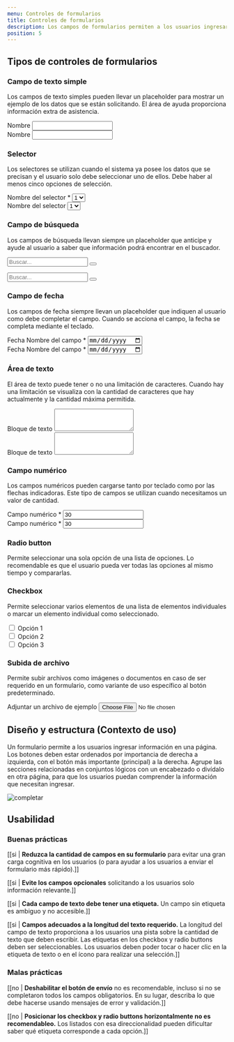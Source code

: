 ```yaml
---
menu: Controles de formularios
title: Controles de formularios
description: Los campos de formularios permiten a los usuarios ingresar entradas de texto. Se pueden mostrar varias opciones de campo para comunicar los requisitos de entrada o necesidades específicas. Estos comúnmente son campos de texto, selectores, botones de radio, casillas de verificación y selectores de fecha.
position: 5
---
```


## Tipos de controles de formularios

### Campo de texto simple

Los campos de texto simples pueden llevar un placeholder para mostrar un ejemplo de los datos que se están solicitando. El área de ayuda proporciona información extra de asistencia.

<div class="content-2">
  <div class="form-wrapper">
    <div class="form-group">
      <label for="name-input">Nombre</label>
      <input type="text" class="form-control" id="name-input" name="name" />
    </div>
  </div>
  <div class="form-wrapper bg-light p-4">
    <div class="form-group">
      <label for="name-input">Nombre</label>
      <input type="text" class="form-control" id="name-input" name="name" />
    </div>
  </div>
</div>

### Selector

Los selectores se utilizan cuando el sistema ya posee los datos que se precisan y el usuario solo debe seleccionar uno de ellos. Debe haber al menos cinco opciones de selección.

<div class="content-2">
  <div class="form-wrapper">
    <div class="form-group">
      <label for="lista-de-seleccion">Nombre del selector *</label>
      <select class="custom-select" id="lista-de-seleccion">
        <option>1</option>
        <option>2</option>
        <option>3</option>
        <option>4</option>
        <option>5</option>
      </select>
    </div>
  </div>
  <div class="form-wrapper bg-light p-4">
    <div class="form-group">
      <label for="lista-de-seleccion">Nombre del selector</label>
      <select class="custom-select" id="lista-de-seleccion">
        <option>1</option>
        <option>2</option>
      </select>
    </div>
  </div>
</div>

### Campo de búsqueda

Los campos de búsqueda llevan siempre un placeholder que anticipe y ayude al usuario a saber que información podrá encontrar en el buscador.


<div class="content-2">
  <div class="form-wrapper mb-3">
    <form class="form-search">
      <div class="form-group">
        <input type="search" class="form-control input-search" id="name-input" name="name" placeholder="Buscar..." />
        <button class="reset" type="reset"></button>
      </div>
    </form>
  </div>
  <div class="form-wrapper bg-light p-4">
    <form class="form-search">
      <div class="form-group">
        <input type="search" class="form-control input-search" id="name-input" name="name" placeholder="Buscar..." />
        <button class="reset" type="reset"></button>
      </div>
    </form>
  </div>
</div>


### Campo de fecha

Los campos de fecha siempre llevan un placeholder que indiquen al usuario como debe completar el campo. Cuando se acciona el campo, la fecha se completa mediante el teclado.


<div class="content-2">
  <div class="form-wrapper">
    <div class="form-group">
      <label for="date-input">Fecha</label>
      <span id="date-help" class="form-text">
        Nombre del campo *
      </span>
      <input type="date" class="form-control" id="date-input" name="date" aria-describedby="date-help" />
    </div>
  </div>
  <div class="form-wrapper bg-light p-4">
    <div class="form-group">
      <label for="date-input">Fecha</label>
      <span id="date-help" class="form-text">
        Nombre del campo *
      </span>
      <input type="date" class="form-control" id="date-input" name="date" aria-describedby="date-help" />
    </div>
  </div>
</div>


### Área de texto

El área de texto puede tener o no una limitación de caracteres. Cuando hay una limitación se visualiza con la cantidad de caracteres que hay actualmente y la cantidad máxima permitida.


<div class="content-2">
  <div class="form-wrapper">
    <div class="form-group">
      <label for="text-area">Bloque de texto</label>
      <textarea class="form-control" id="text-area" rows="3"></textarea>
    </div>
  </div>
  <div class="form-wrapper bg-light p-4">
    <div class="form-group">
      <label for="text-area">Bloque de texto</label>
      <textarea class="form-control" id="text-area" rows="3"></textarea>
    </div>
  </div>
</div>

### Campo numérico

Los campos numéricos pueden cargarse tanto por teclado como por las flechas indicadoras. Este tipo de campos se utilizan cuando necesitamos un valor de cantidad.


<div class="content-2">
  <div class="form-wrapper">
    <div class="form-group">
      <label for="number-input">Campo numérico *</label>
      <input type="number" class="form-control" id="number-input" name="number" value="30" />
    </div>
  </div>
  <div class="form-wrapper bg-light p-4">
    <div class="form-group">
      <label for="number-input">Campo numérico *</label>
      <input type="number" class="form-control" id="number-input" name="number" value="30" />
    </div>
  </div>
</div>

### Radio button

Permite seleccionar una sola opción de una lista de opciones. Lo recomendable es que el usuario pueda ver todas las opciones al mismo tiempo y compararlas.



<div class="content-2">
  <div class="form-wrapper d-grid text-center">
    <RadioInput
      name="skills"
      options={[
        { value: "uno", label: "Opción 1" },
        { value: "dos", label: "Opción 2" },
        { value: "tres", label: "Opción 3" },
      ]}
    />
  </div>
</div>

### Checkbox

Permite seleccionar varios elementos de una lista de elementos individuales o marcar un elemento individual como seleccionado.

<div class="content-2">
  <div class="form-wrapper d-grid text-center">
    <div className="custom-control custom-checkbox">
      <input className="custom-control-input" type="checkbox" id="skills-one-input" name="skills" value="one" />
      <label className="custom-control-label" htmlFor="skills-one-input">
        Opción 1
      </label>
    </div>
    <div className="custom-control custom-checkbox">
      <input className="custom-control-input" type="checkbox" id="skills-two-input" name="skills" value="two" />
      <label className="custom-control-label" htmlFor="skills-two-input">
        Opción 2
      </label>
    </div>
    <div className="custom-control custom-checkbox">
      <input className="custom-control-input" type="checkbox" id="skills-three-input" name="skills" value="three" />
      <label className="custom-control-label" htmlFor="skills-three-input">
        Opción 3
      </label>
    </div>
  </div>
</div>

### Subida de archivo

Permite subir archivos como imágenes o documentos en caso de ser requerido en un formulario, como variante de uso específico al botón predeterminado.

<div class="content-2">
  <div class="form-wrapper d-grid">
    <div class="form-group">
      <label for="file-input">Adjuntar un archivo de ejemplo</label>
      <input type="file" class="form-control-file" id="file-input" />
    </div>
  </div>
</div>

## Diseño y estructura (Contexto de uso)

Un formulario permite a los usuarios ingresar información en una página. Los botones deben estar ordenados por importancia de derecha a izquierda, con el botón más importante (principal) a la derecha. Agrupe las secciones relacionadas en conjuntos lógicos con un encabezado o divídalo en otra página, para que los usuarios puedan comprender la información que necesitan ingresar.

![completar](/componentes/formulario/formulario.svg)

## Usabilidad

### Buenas prácticas

[[si | **Reduzca la cantidad de campos en su formulario** para evitar una gran carga cognitiva en los usuarios (o para ayudar a los usuarios a enviar el formulario más rápido).]]

[[si | **Evite los campos opcionales** solicitando a los usuarios solo información relevante.]]

[[si | **Cada campo de texto debe tener una etiqueta.** Un campo sin etiqueta es ambiguo y no accesible.]]

[[si | **Campos adecuados a la longitud del texto requerido.** La longitud del campo de texto proporciona a los usuarios una pista sobre la cantidad de texto que deben escribir. Las etiquetas en los checkbox y radio buttons deben ser seleccionables. Los usuarios deben poder tocar o hacer clic en la etiqueta de texto o en el ícono para realizar una selección.]]


### Malas prácticas

[[no | **Deshabilitar el botón de envío** no es recomendable, incluso si no se completaron todos los campos obligatorios. En su lugar, describa lo que debe hacerse usando mensajes de error y validación.]]

[[no | **Posicionar los checkbox y radio buttons horizontalmente no es recomendableo.** Los listados con esa direccionalidad pueden dificultar saber qué etiqueta corresponde a cada opción.]]
